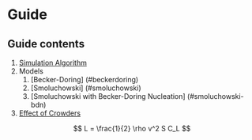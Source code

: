 # Guide

## Guide contents
1. [Simulation Algorithm](#algorithm)
2. Models
    1. [Becker-Doring] (#beckerdoring)
    2. [Smoluchowski] (#smoluchowski)
    3. [Smoluchowski with Becker-Doring Nucleation] (#smoluchowski-bdn)
3. [Effect of Crowders](#crowders)

$$
L = \frac{1}{2} \rho v^2 S C_L
$$



